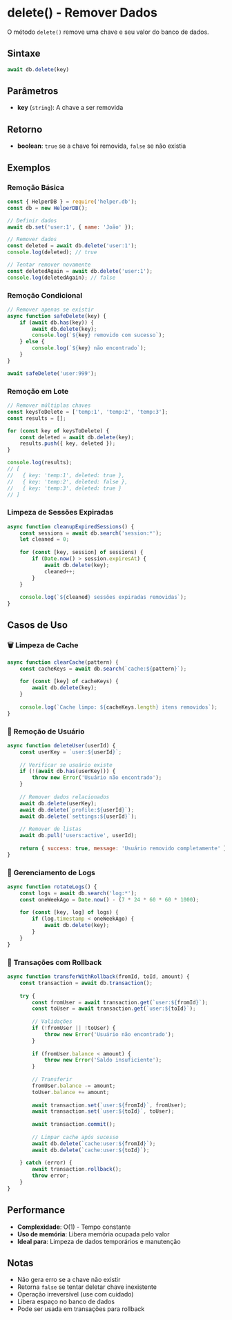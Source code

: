 
# delete() - Remover Dados

O método `delete()` remove uma chave e seu valor do banco de dados.

## Sintaxe

```javascript
await db.delete(key)
```

## Parâmetros

- **key** (`string`): A chave a ser removida

## Retorno

- **boolean**: `true` se a chave foi removida, `false` se não existia

## Exemplos

### Remoção Básica
```javascript
const { HelperDB } = require('helper.db');
const db = new HelperDB();

// Definir dados
await db.set('user:1', { name: 'João' });

// Remover dados
const deleted = await db.delete('user:1');
console.log(deleted); // true

// Tentar remover novamente
const deletedAgain = await db.delete('user:1');
console.log(deletedAgain); // false
```

### Remoção Condicional
```javascript
// Remover apenas se existir
async function safeDelete(key) {
    if (await db.has(key)) {
        await db.delete(key);
        console.log(`${key} removido com sucesso`);
    } else {
        console.log(`${key} não encontrado`);
    }
}

await safeDelete('user:999');
```

### Remoção em Lote
```javascript
// Remover múltiplas chaves
const keysToDelete = ['temp:1', 'temp:2', 'temp:3'];
const results = [];

for (const key of keysToDelete) {
    const deleted = await db.delete(key);
    results.push({ key, deleted });
}

console.log(results);
// [
//   { key: 'temp:1', deleted: true },
//   { key: 'temp:2', deleted: false },
//   { key: 'temp:3', deleted: true }
// ]
```

### Limpeza de Sessões Expiradas
```javascript
async function cleanupExpiredSessions() {
    const sessions = await db.search('session:*');
    let cleaned = 0;
    
    for (const [key, session] of sessions) {
        if (Date.now() > session.expiresAt) {
            await db.delete(key);
            cleaned++;
        }
    }
    
    console.log(`${cleaned} sessões expiradas removidas`);
}
```

## Casos de Uso

### 🗑️ **Limpeza de Cache**
```javascript
async function clearCache(pattern) {
    const cacheKeys = await db.search(`cache:${pattern}`);
    
    for (const [key] of cacheKeys) {
        await db.delete(key);
    }
    
    console.log(`Cache limpo: ${cacheKeys.length} itens removidos`);
}
```

### 👤 **Remoção de Usuário**
```javascript
async function deleteUser(userId) {
    const userKey = `user:${userId}`;
    
    // Verificar se usuário existe
    if (!(await db.has(userKey))) {
        throw new Error('Usuário não encontrado');
    }
    
    // Remover dados relacionados
    await db.delete(userKey);
    await db.delete(`profile:${userId}`);
    await db.delete(`settings:${userId}`);
    
    // Remover de listas
    await db.pull('users:active', userId);
    
    return { success: true, message: 'Usuário removido completamente' };
}
```

### 📝 **Gerenciamento de Logs**
```javascript
async function rotateLogs() {
    const logs = await db.search('log:*');
    const oneWeekAgo = Date.now() - (7 * 24 * 60 * 60 * 1000);
    
    for (const [key, log] of logs) {
        if (log.timestamp < oneWeekAgo) {
            await db.delete(key);
        }
    }
}
```

### 🔄 **Transações com Rollback**
```javascript
async function transferWithRollback(fromId, toId, amount) {
    const transaction = await db.transaction();
    
    try {
        const fromUser = await transaction.get(`user:${fromId}`);
        const toUser = await transaction.get(`user:${toId}`);
        
        // Validações
        if (!fromUser || !toUser) {
            throw new Error('Usuário não encontrado');
        }
        
        if (fromUser.balance < amount) {
            throw new Error('Saldo insuficiente');
        }
        
        // Transferir
        fromUser.balance -= amount;
        toUser.balance += amount;
        
        await transaction.set(`user:${fromId}`, fromUser);
        await transaction.set(`user:${toId}`, toUser);
        
        await transaction.commit();
        
        // Limpar cache após sucesso
        await db.delete(`cache:user:${fromId}`);
        await db.delete(`cache:user:${toId}`);
        
    } catch (error) {
        await transaction.rollback();
        throw error;
    }
}
```

## Performance

- **Complexidade**: O(1) - Tempo constante
- **Uso de memória**: Libera memória ocupada pelo valor
- **Ideal para**: Limpeza de dados temporários e manutenção

## Notas

- Não gera erro se a chave não existir
- Retorna `false` se tentar deletar chave inexistente
- Operação irreversível (use com cuidado)
- Libera espaço no banco de dados
- Pode ser usada em transações para rollback
